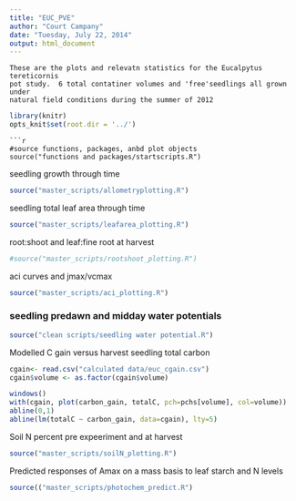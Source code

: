 ```yaml
---
title: "EUC_PVE"
author: "Court Campany"
date: "Tuesday, July 22, 2014"
output: html_document
---
```


```
These are the plots and relevatn statistics for the Eucalpytus tereticornis  
pot study.  6 total contatiner volumes and 'free'seedlings all grown under  
natural field conditions during the summer of 2012
```
```r
library(knitr)
opts_knit$set(root.dir = '../')
```
```
```r
#source functions, packages, anbd plot objects
source("functions and packages/startscripts.R")
```

seedling growth through time

```r
source("master_scripts/allometryplotting.R")
```

seedling total leaf area through time

```r
source("master_scripts/leafarea_plotting.R")
```

root:shoot and leaf:fine root at harvest

```r
#source("master_scripts/rootshoot_plotting.R")
```

aci curves and jmax/vcmax

```r
source("master_scripts/aci_plotting.R")
```

### seedling predawn and midday water potentials

```r
source("clean scripts/seedling water potential.R")
```

Modelled C gain versus harvest seedling total carbon

```r
cgain<- read.csv("calculated data/euc_cgain.csv")
cgain$volume <- as.factor(cgain$volume)

windows()
with(cgain, plot(carbon_gain, totalC, pch=pchs[volume], col=volume))
abline(0,1)
abline(lm(totalC ~ carbon_gain, data=cgain), lty=5)
```

Soil N percent pre expeeriment and at harvest

```r
source("master_scripts/soilN_plotting.R")
```

Predicted responses of Amax on a mass basis to leaf starch and N levels
```r
source(("master_scripts/photochem_predict.R")
```


